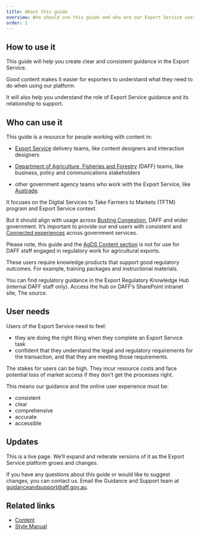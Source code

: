 ```yaml
---
title: About this guide
overview: Who should use this guide and who are our Export Service users.
order: 1
---
```


## How to use it

This guide will help you create clear and consistent guidance in the Export Service.

Good content makes it easier for exporters to understand what they need to do when using our platform.

It will also help you understand the role of Export Service guidance and its relationship to support.

## Who can use it

This guide is a resource for people working with content in:

- [Export Service](https://agriculture-exports.awe.gov.au/account/help/) delivery teams, like content designers and interaction designers

- [Department of Agriculture, Fisheries and Forestry](https://www.agriculture.gov.au/) (DAFF) teams, like business, policy and
  communications stakeholders

- other government agency teams who work with the Export Service, like [Austrade](https://www.austrade.gov.au/).

It focuses on the Digital Services to Take Farmers to Markets (TFTM) program and Export Service context.

But it should align with usage across [Busting Congestion](https://www.agriculture.gov.au/sites/default/files/documents/budget-2020-21-busting-congestion-for-agricultural-exporters.pdf), DAFF and wider government. It’s important to provide our end users with consistent and [Connected experiences](./types-of-content#connected-experiences) across government services.

Please note, this guide and the [AgDS Content section](/content) is not for use for DAFF staff engaged in regulatory work for agricultural exports.

These users require knowledge products that support good regulatory outcomes. For example, training packages and instructional materials.

You can find regulatory guidance in the Export Regulatory Knowledge Hub (internal DAFF staff only). Access the hub on DAFF’s SharePoint intranet site, The source.

## User needs

Users of the Export Service need to feel:

- they are doing the right thing when they complete an Export Service task
- confident that they understand the legal and regulatory requirements for the transaction, and that they are meeting those requirements.

The stakes for users can be high. They incur resource costs and face potential loss of market access if they don’t get the processes right.

This means our guidance and the online user experience must be:

- consistent
- clear
- comprehensive
- accurate
- accessible

## Updates

This is a live page. We’ll expand and reiterate versions of it as the Export Service platform grows and changes.

If you have any questions about this guide or would like to suggest changes, you can contact us. Email the Guidance and Support team at [guidanceandsupport@aff.gov.au](mailto:guidanceandsupport@aff.gov.au).

## Related links

- [Content](/content)
- [Style Manual](https://www.stylemanual.gov.au/)
